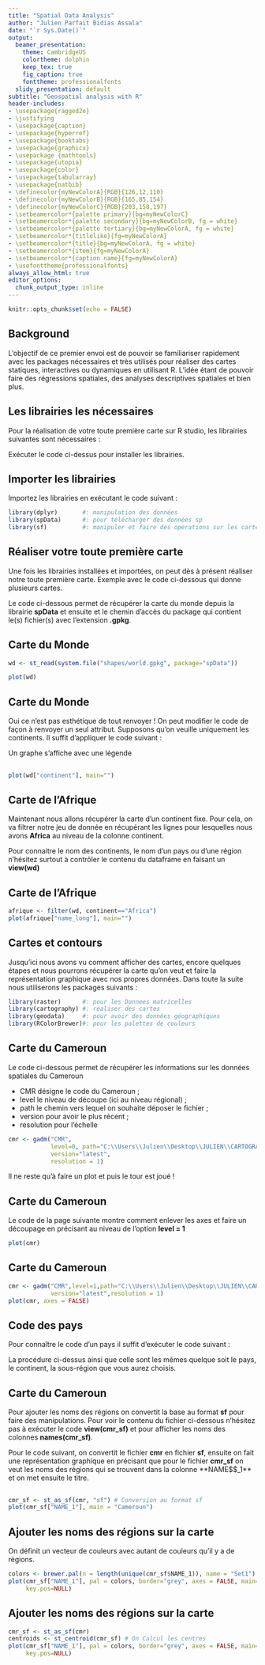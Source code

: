 ---
title: "Spatial Data Analysis"
author: "Julien Parfait Bidias Assala"
date: "`r Sys.Date()`"
output:
  beamer_presentation:
    theme: CambridgeUS
    colortheme: dolphin
    keep_tex: true
    fig_caption: true
    fonttheme: professionalfonts
  slidy_presentation: default
subtitle: "Geospatial analysis with R"
header-includes:
- \usepackage{ragged2e}
- \justifying
- \usepackage{caption}
- \usepackage{hyperref}
- \usepackage{booktabs}
- \usepackage{graphicx}
- \usepackage {mathtools}
- \usepackage{utopia}
- \usepackage{color}
- \usepackage{tabularray}
- \usepackage{natbib}
- \definecolor{myNewColorA}{RGB}{126,12,110}
- \definecolor{myNewColorB}{RGB}{165,85,154}
- \definecolor{myNewColorC}{RGB}{203,158,197}
- \setbeamercolor*{palette primary}{bg=myNewColorC}
- \setbeamercolor*{palette secondary}{bg=myNewColorB, fg = white}
- \setbeamercolor*{palette tertiary}{bg=myNewColorA, fg = white}
- \setbeamercolor*{titlelike}{fg=myNewColorA}
- \setbeamercolor*{title}{bg=myNewColorA, fg = white}
- \setbeamercolor*{item}{fg=myNewColorA}
- \setbeamercolor*{caption name}{fg=myNewColorA}
- \usefonttheme{professionalfonts}
always_allow_html: true
editor_options:
  chunk_output_type: inline
---

```{r setup, include=FALSE}
knitr::opts_chunk$set(echo = FALSE)
```

## Background

L'objectif de ce premier envoi est de pouvoir se familiariser rapidement avec les packages nécessaires et très utilisés pour réaliser des cartes statiques, interactives ou dynamiques en utilisant R. L'idée étant de pouvoir faire des régressions spatiales, des analyses descriptives spatiales et bien plus. 


## Les librairies les nécessaires

Pour la réalisation de votre toute première carte sur R studio, les librairies suivantes sont nécessaires : 

\begin{block}{Librairies}
install.packages(c("sf", "raster", "dplyr",
                    "spData", "cartography", "tmap",
                    "leaflet", "mapview", "ggplot2", ))
\end{block}

Exécuter le code ci-dessus pour installer les librairies. 

## Importer les librairies 

Importez les librairies en exécutant le code suivant :

```{r, echo=TRUE, results='hide', message=FALSE, warning=FALSE}
library(dplyr)       #: manipulation des données
library(spData)      #: pour télécharger des données sp
library(sf)          #: manipuler et faire des operations sur les cartes
```


## Réaliser votre toute première carte

Une fois les librairies installées et importées, on peut dès à présent réaliser notre toute première carte. Exemple avec le code ci-dessous qui donne plusieurs cartes. 

Le code ci-dessous permet de récupérer la carte du monde depuis la librairie **spData** et ensuite et le chemin d'accès du package qui contient le(s) fichier(s) avec l'extension **.gpkg**.

\begin{block}{Code}
world <- st$\_$read(system.file("shapes/world.gpkg", package="spData"))
plot(world)
\end{block}

## Carte du Monde 

```{r, echo=FALSE, include=FALSE, warning=FALSE, message=FALSE, fig.align='center', fig.dim=c(4,3)}
wd <- st_read(system.file("shapes/world.gpkg", package="spData"))
```


```{r, echo=FALSE, warning=FALSE, message=FALSE, fig.align='center', fig.dim=c(4,3)}
plot(wd)
```



## Carte du Monde

Oui ce n'est pas esthétique de tout renvoyer ! On peut modifier le code de façon à renvoyer un seul attribut. Supposons qu'on veuille uniquement les continents. Il suffit d'appliquer le code suivant : 

\begin{block}{Code}
plot(wd["continent"])
\end{block}

Un graphe s'affiche avec une légende 

## 

```{r, echo=FALSE, results='hide', message=FALSE, warning=FALSE, fig.align='center', fig.dim=c(3.8, 3.5)}

plot(wd["continent"], main="")

```


## Carte de l'Afrique 

Maintenant nous allons récupérer la carte d'un continent fixe. Pour cela, on va filtrer notre jeu de donnée en récupérant les lignes pour lesquelles nous avons **Africa** au niveau de la colonne continent. 

Pour connaitre le nom des continents, le nom d'un pays ou d'une région n'hésitez surtout à contrôler le contenu du dataframe en faisant un **view(wd)**

## Carte de l'Afrique


```{r, results='hide', message=FALSE, warning=FALSE, fig.align='center', fig.dim=c(3.3, 3.2)}
afrique <- filter(wd, continent=="Africa")
plot(afrique["name_long"], main="")
```

## Cartes et contours

Jusqu'ici nous avons vu comment afficher des cartes, encore quelques étapes et nous pourrons récupérer la carte qu'on veut et faire la représentation graphique avec nos propres données. Dans toute la suite nous utiliserons les packages suivants : 

```{r, echo=TRUE, results='hide', message=FALSE, warning=FALSE}
library(raster)      #: pour les Donnees matricelles
library(cartography) #: réaliser des cartes
library(geodata)     #: pour avoir des données géographiques
library(RColorBrewer)#: pour les palettes de couleurs
```


## Carte du Cameroun 

Le code ci-dessous permet de récupérer les informations sur les données spatiales du Cameroun

- CMR désigne le code du Cameroun ; 
- level le niveau de découpe (ici au niveau régional) ; 
- path le chemin vers lequel on souhaite déposer le fichier ; 
- version pour avoir le plus récent ; 
- resolution pour l'échelle 


```{r, echo=TRUE}
cmr <- gadm("CMR", 
            level=0, path="C:\\Users\\Julien\\Desktop\\JULIEN\\CARTOGRAPHIE", 
            version="latest",
            resolution = 1)
```

Il ne reste qu'à faire un plot et puis le tour est joué ! 

##  Carte du Cameroun 

Le code de la page suivante montre comment enlever les axes et faire un découpage en précisant au niveau de l'option **level = 1**

```{r, echo=TRUE, results='hide', message=FALSE, warning=FALSE, fig.align='center', fig.dim=c(3.5, 2.5), fig.pos='h'}
plot(cmr)
```



##  Carte du Cameroun 
```{r, echo=TRUE, results='hide', message=FALSE, warning=FALSE, fig.align='center', fig.dim=c(3.8, 2.7)}
cmr <- gadm("CMR",level=1,path="C:\\Users\\Julien\\Desktop\\JULIEN\\CARTOGRAPHIE", 
            version="latest",resolution = 1)
plot(cmr, axes = FALSE)
```


## Code des pays 

Pour connaître le code d'un pays il suffit d'exécuter le code suivant : 

\begin{block}{code ISO à 3 lettres}
countries <- getData('ISO3')

print(countries)
\end{block}

La procédure ci-dessus ainsi que celle sont les mêmes quelque soit le pays, le continent, la sous-région que vous aurez choisis.


## Carte du Cameroun 


Pour ajouter les noms des régions on convertit la base au format **sf** pour faire des manipulations. Pour voir le contenu du fichier ci-dessous n'hésitez pas à exécuter le code **view(cmr$\_$sf)** et pour afficher les noms des colonnes **names(cmr$\_$sf)**. 

Pour le code suivant, on convertit le fichier **cmr** en fichier **sf**, ensuite on fait une représentation graphique en précisant que pour le fichier **cmr$\_$sf** on veut les noms des régions qui se trouvent dans la colonne **NAME$\$_1** et on met ensuite le titre. 


##  

```{r,  echo=TRUE, results='hide', message=FALSE, warning=FALSE, fig.align='center', fig.dim=c(3.8, 3.5), fig.pos='h'}
cmr_sf <- st_as_sf(cmr, "sf") # Conversion au format sf
plot(cmr_sf["NAME_1"], main = "Cameroun")
```

## Ajouter les noms des régions sur la carte

On définit un vecteur de couleurs avec autant de couleurs qu'il y a de régions. 

```{r}
colors <- brewer.pal(n = length(unique(cmr_sf$NAME_1)), name = "Set1")
plot(cmr_sf["NAME_1"], pal = colors, border="grey", axes = FALSE, main="",
     key.pos=NULL)

```


## Ajouter les noms des régions sur la carte


```{r, echo=TRUE, results='hide', message=FALSE, warning=FALSE, fig.align='center', fig.dim=c(3.8, 3.5), fig.pos='h'}
cmr_sf <- st_as_sf(cmr)
centroids <- st_centroid(cmr_sf) # On Calcul les centres
plot(cmr_sf["NAME_1"], pal = colors, border="grey", axes = FALSE, main="",
     key.pos=NULL) 
```











